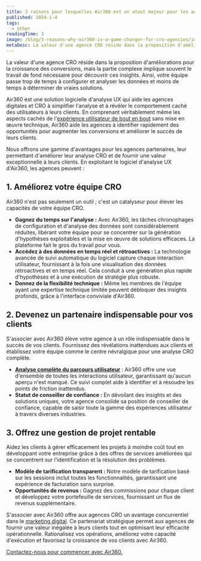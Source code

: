 ```yaml
---
title: 3 raisons pour lesquelles Air360 est un atout majeur pour les agences CRO
published: 2024-1-4
tags: 
  - other
readingTime: 3
image: /blog/3-reasons-why-air360-is-a-game-changer-for-cro-agencies/image1.png
metaDesc: La valeur d'une agence CRO réside dans la proposition d'améliorations pour la croissance des conversions, mais la partie complexe implique souvent le travail de fond nécessaire pour découvrir ces insights. Ainsi, votre équipe passe trop de temps à configurer et analyser les données et moins de temps à déterminer de vraies solutions.
---
```


La valeur d'une agence CRO réside dans la proposition d'améliorations pour la croissance des conversions, mais la partie complexe implique souvent le travail de fond nécessaire pour découvrir ces insights. Ainsi, votre équipe passe trop de temps à configurer et analyser les données et moins de temps à déterminer de vraies solutions.

Air360 est une solution logicielle d'analyse UX qui aide les agences digitales et CRO à simplifier l'analyse et à révéler le comportement caché des utilisateurs à leurs clients. En comprenant véritablement même les aspects cachés de l'[expérience utilisateur de bout en bout](/en/blog/3-steps-cro-process-for-exponential-business-growth/) sans mise en œuvre technique, Air360 aide les agences à identifier rapidement des opportunités pour augmenter les conversions et améliorer le succès de leurs clients.

Nous offrons une gamme d'avantages pour les agences partenaires, leur permettant d'améliorer leur analyse CRO et de fournir une valeur exceptionnelle à leurs clients. En exploitant le logiciel d'analyse UX d'Air360, les agences peuvent :

## 1. Améliorez votre équipe CRO
Air360 n'est pas seulement un outil ; c'est un catalyseur pour élever les capacités de votre équipe CRO.
- **Gagnez du temps sur l'analyse :** Avec Air360, les tâches chronophages de configuration et d'analyse des données sont considérablement réduites, libérant votre équipe pour se concentrer sur la génération d'hypothèses exploitables et la mise en œuvre de solutions efficaces. La plateforme fait le gros du travail pour vous.
- **Accédez à des données en temps réel et rétroactives :** La technologie avancée de suivi automatique du logiciel capture chaque interaction utilisateur, fournissant à la fois une visualisation des données rétroactives et en temps réel. Cela conduit à une génération plus rapide d'hypothèses et à une exécution de stratégie plus robuste.
- **Donnez de la flexibilité technique :** Même les membres de l'équipe ayant une expertise technique limitée peuvent débloquer des insights profonds, grâce à l'interface conviviale d'Air360.

## 2. Devenez un partenaire indispensable pour vos clients
S'associer avec Air360 élève votre agence à un rôle indispensable dans le succès de vos clients. Fournissez des révélations inattendues aux clients et établissez votre équipe comme le centre névralgique pour une analyse CRO complète.
- [**Analyse complète du parcours utilisateur**](/fr/blog/why-google-analytics4-falls-for-cro-for-ecommerce/) : Air360 offre une vue d'ensemble de toutes les interactions utilisateur, garantissant qu'aucun aperçu n'est manqué. Ce suivi complet aide à identifier et à résoudre les points de friction inattendus.
- **Statut de conseiller de confiance :** En dévoilant des insights et des solutions uniques, votre agence consolide sa position de conseiller de confiance, capable de saisir toute la gamme des expériences utilisateur à travers diverses industries.

## 3. Offrez une gestion de projet rentable
Aidez les clients à gérer efficacement les projets à moindre coût tout en développant votre entreprise grâce à des offres de services améliorées qui se concentrent sur l'identification et la résolution des problèmes.
- **Modèle de tarification transparent :** Notre modèle de tarification basé sur les sessions inclut toutes les fonctionnalités, garantissant une expérience de facturation sans surprise.
- **Opportunités de revenus :** Gagnez des commissions pour chaque client et développez votre portefeuille de services, fournissant un flux de revenus supplémentaire.

S'associer avec Air360 offre aux agences CRO un avantage concurrentiel dans le [marketing digital](/fr/blog/10-ways-to-reduce-customer-acquisition-costs/). Ce partenariat stratégique permet aux agences de fournir une valeur inégalée à leurs clients tout en optimisant leur efficacité opérationnelle. Rationalisez vos opérations, améliorez votre capacité d'exécution et favorisez la croissance de vos clients avec Air360.

[Contactez-nous pour commencer avec Air360.](/en/request-demo/)
